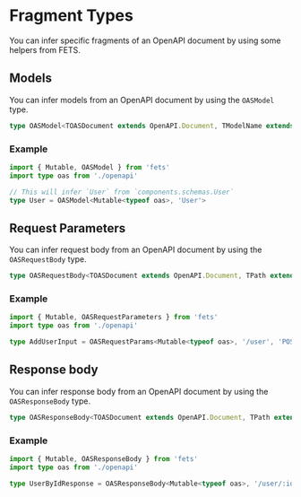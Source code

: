 # Fragment Types

You can infer specific fragments of an OpenAPI document by using some helpers from FETS.

## Models

You can infer models from an OpenAPI document by using the `OASModel` type.

```ts
type OASModel<TOASDocument extends OpenAPI.Document, TModelName extends string>
```

### Example

```ts
import { Mutable, OASModel } from 'fets'
import type oas from './openapi'

// This will infer `User` from `components.schemas.User`
type User = OASModel<Mutable<typeof oas>, 'User'>
```

## Request Parameters

You can infer request body from an OpenAPI document by using the `OASRequestBody` type.

```ts
type OASRequestBody<TOASDocument extends OpenAPI.Document, TPath extends string, TMethod extends HTTPMethod>
```

### Example

```ts
import { Mutable, OASRequestParameters } from 'fets'
import type oas from './openapi'

type AddUserInput = OASRequestParams<Mutable<typeof oas>, '/user', 'POST'>
```

## Response body

You can infer response body from an OpenAPI document by using the `OASResponseBody` type.

```ts
type OASResponseBody<TOASDocument extends OpenAPI.Document, TPath extends string, TMethod extends HTTPMethod, TStatusCode extends StatusCode>
```

### Example

```ts filename="user-response-body"
import { Mutable, OASResponseBody } from 'fets'
import type oas from './openapi'

type UserByIdResponse = OASResponseBody<Mutable<typeof oas>, '/user/:id', 'POST', 200>
```

